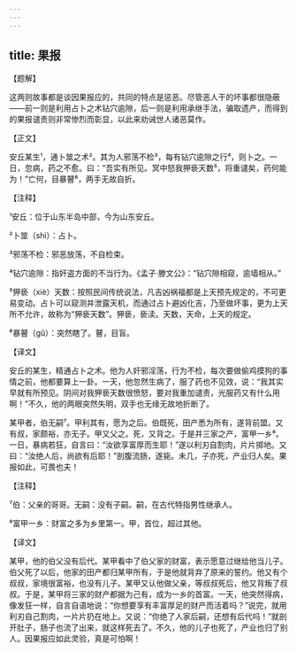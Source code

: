 ```yaml
---
---
---
```

title: 果报
---




【题解】


这两则故事都是谈因果报应的，共同的特点是惩恶。尽管恶人干的坏事都很隐蔽——前一则是利用占卜之术钻穴逾隙，后一则是利用承继手法，骗取遗产，而得到的果报谴责则非常惨烈而彰显，以此来劝诫世人诸恶莫作。

【正文】

安丘某生¹，通卜筮之术²。其为人邪荡不检³，每有钻穴逾隙之行⁴，则卜之。一日，忽病，药之不愈。曰：“吾实有所见。冥中怒我狎亵天数⁵，将重谴矣，药何能为！”亡何，目暴瞽⁶，两手无故自折。





【注释】


¹安丘：位于山东半岛中部，今为山东安丘。

²卜筮（shì）：占卜。

³邪荡不检：邪恶放荡，不自检束。

⁴钻穴逾隙：指奸盗方面的不当行为。《孟子·滕文公》：“钻穴隙相窥，逾墙相从。”

⁵狎亵（xiè）天数：按照民间传统说法，凡吉凶祸福都是上天预先规定的，不可更易变动。占卜可以窥测并泄露天机，而通过占卜避凶化吉，乃至做坏事，更为上天所不允许，故称为“狎亵天数”。狎亵，亵渎。天数，天命，上天的规定。

⁶暴瞽（gǔ）：突然瞎了。瞽，目盲。





【译文】


安丘的某生，精通占卜之术。他为人奸邪淫荡，行为不检，每次要做偷鸡摸狗的事情之前，他都要算上一卦。一天，他忽然生病了，服了药也不见效，说：“我其实早就有所预见。阴间对我狎亵天数很愤怒，要对我重加谴责，光服药又有什么用啊！”不久，他的两眼突然失明，双手也无缘无故地折断了。

某甲者，伯无嗣⁷。甲利其有，愿为之后。伯既死，田产悉为所有，遂背前盟。又有叔，家颇裕，亦无子。甲又父之。死，又背之。于是并三家之产，富甲一乡⁸。一日，暴病若狂，自言曰：“汝欲享富厚而生耶！”遂以利刃自割肉，片片掷地。又曰：“汝绝人后，尚欲有后耶！”剖腹流肠，遂毙。未几，子亦死，产业归人矣。果报如此，可畏也夫！





【注释】


⁷伯：父亲的哥哥。无嗣：没有子嗣。嗣，在古代特指男性继承人。

⁸富甲一乡：财富之多为乡里第一。甲，首位，超过其他。





【译文】


某甲，他的伯父没有后代。某甲看中了伯父家的财富，表示愿意过继给他当儿子。伯父死了以后，他家的田产都归某甲所有，于是他就背弃了原来的誓约。他又有个叔叔，家境很富裕，也没有儿子。某甲又认他做父亲，等叔叔死后，他又背叛了叔叔。于是，某甲将三家的财产都据为己有，成为一乡的首富。一天，他突然得病，像发狂一样，自言自语地说：“你想要享有丰富厚足的财产而活着吗？”说完，就用利刃自己割肉，一片片扔在地上。又说：“你绝了人家后嗣，还想有后代吗！”就剖开肚子，肠子也流了出来，就这样死去了。不久，他的儿子也死了，产业也归了别人。因果报应如此灵验，真是可怕啊！